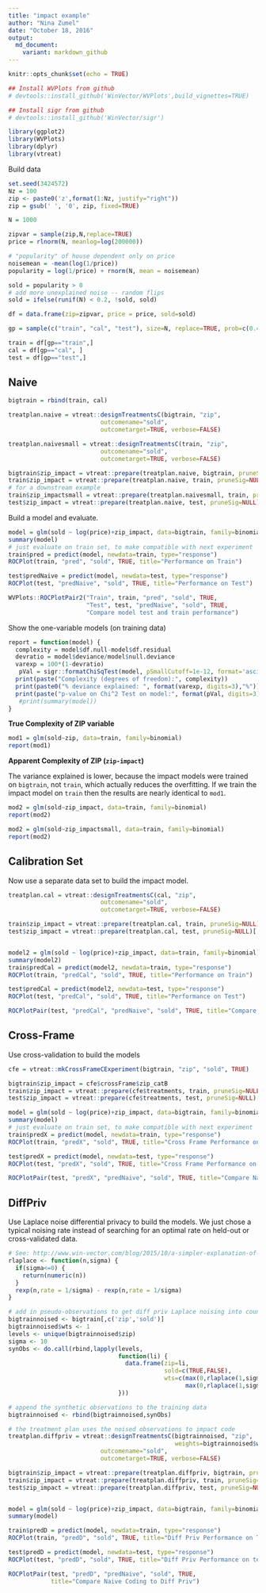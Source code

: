 ```yaml
---
title: "impact example"
author: "Nina Zumel"
date: "October 18, 2016"
output: 
  md_document:
    variant: markdown_github
---
```


```r
knitr::opts_chunk$set(echo = TRUE)

## Install WVPlots from github
# devtools::install_github('WinVector/WVPlots',build_vignettes=TRUE)

## Install sigr from github
# devtools::install_github('WinVector/sigr')

library(ggplot2)
library(WVPlots)
library(dplyr)
library(vtreat)
```

Build data

```r
set.seed(3424572)
Nz = 100
zip <- paste0('z',format(1:Nz, justify="right"))
zip = gsub(' ', '0', zip, fixed=TRUE)

N = 1000

zipvar = sample(zip,N,replace=TRUE)
price = rlnorm(N, meanlog=log(200000))

# "popularity" of house dependent only on price
noisemean = -mean(log(1/price))
popularity = log(1/price) + rnorm(N, mean = noisemean)

sold = popularity > 0
# add more unexplained noise -- random flips
sold = ifelse(runif(N) < 0.2, !sold, sold)

df = data.frame(zip=zipvar, price = price, sold=sold)

gp = sample(c("train", "cal", "test"), size=N, replace=TRUE, prob=c(0.4, 0.4, 0.2))

train = df[gp=="train",]
cal = df[gp=="cal", ]
test = df[gp=="test",]
```

## Naive

```r
bigtrain = rbind(train, cal)

treatplan.naive = vtreat::designTreatmentsC(bigtrain, "zip", 
                          outcomename="sold", 
                          outcometarget=TRUE, verbose=FALSE)

treatplan.naivesmall = vtreat::designTreatmentsC(train, "zip", 
                          outcomename="sold", 
                          outcometarget=TRUE, verbose=FALSE)

bigtrain$zip_impact = vtreat::prepare(treatplan.naive, bigtrain, pruneSig=NULL)[,"zip_catB"]
train$zip_impact = vtreat::prepare(treatplan.naive, train, pruneSig=NULL)[,"zip_catB"]
# for a downstream example
train$zip_impactsmall = vtreat::prepare(treatplan.naivesmall, train, pruneSig=NULL)[,"zip_catB"]
test$zip_impact = vtreat::prepare(treatplan.naive, test, pruneSig=NULL)[,"zip_catB"]

```

Build a model and evaluate. 
```r
model = glm(sold ~ log(price)+zip_impact, data=bigtrain, family=binomial)
summary(model)
# just evaluate on train set, to make compatible with next experiment
train$pred = predict(model, newdata=train, type="response")
ROCPlot(train, "pred", "sold", TRUE, title="Performance on Train")

test$predNaive = predict(model, newdata=test, type="response")
ROCPlot(test, "predNaive", "sold", TRUE, title="Performance on Test")

WVPlots::ROCPlotPair2("Train", train, "pred", "sold", TRUE,
                      "Test", test, "predNaive", "sold", TRUE,
                      "Compare model test and train performance")

```

Show the one-variable models (on training data)
```r
report = function(model) {
  complexity = model$df.null-model$df.residual
  devratio = model$deviance/model$null.deviance
  varexp = 100*(1-devratio)
   pVal = sigr::formatChiSqTest(model, pSmallCutoff=1e-12, format='ascii')$pValue
  print(paste("Complexity (degrees of freedom):", complexity))
  print(paste0("% deviance explained: ", format(varexp, digits=3),"%"))
  print(paste("p-value on Chi^2 Test on model:", format(pVal, digits=3)))
   #print(summary(model)) 
}
```

**True Complexity of ZIP variable**
```r
mod1 = glm(sold~zip, data=train, family=binomial)
report(mod1)
```

**Apparent Complexity of ZIP (`zip-impact`)**

The variance explained is lower, because the impact models were trained on `bigtrain`, not `train`, which actually reduces the overfitting. If we train the impact model on `train` then the results are nearly identical to `mod1`.

```r
mod2 = glm(sold~zip_impact, data=train, family=binomial)
report(mod2)

mod2 = glm(sold~zip_impactsmall, data=train, family=binomial)
report(mod2)

```

## Calibration Set
Now use a separate data set to build the impact model.

```r

treatplan.cal = vtreat::designTreatmentsC(cal, "zip", 
                          outcomename="sold", 
                          outcometarget=TRUE, verbose=FALSE)

train$zip_impact = vtreat::prepare(treatplan.cal, train, pruneSig=NULL)[,"zip_catB"]
test$zip_impact = vtreat::prepare(treatplan.cal, test, pruneSig=NULL)[,"zip_catB"]


model2 = glm(sold ~ log(price)+zip_impact, data=train, family=binomial)
summary(model2)
train$predCal = predict(model2, newdata=train, type="response")
ROCPlot(train, "predCal", "sold", TRUE, title="Performance on Train")

test$predCal = predict(model2, newdata=test, type="response")
ROCPlot(test, "predCal", "sold", TRUE, title="Performance on Test")

ROCPlotPair(test, "predCal", "predNaive", "sold", TRUE, title="Compare Naive Coding to Calibration Set")
```

## Cross-Frame
Use cross-validation to build the models
```r
cfe = vtreat::mkCrossFrameCExperiment(bigtrain, "zip", "sold", TRUE)

bigtrain$zip_impact = cfe$crossFrame$zip_catB
train$zip_impact = vtreat::prepare(cfe$treatments, train, pruneSig=NULL)[,"zip_catB"]
test$zip_impact = vtreat::prepare(cfe$treatments, test, pruneSig=NULL)[,"zip_catB"]

model = glm(sold ~ log(price)+zip_impact, data=bigtrain, family=binomial)
summary(model)
# just evaluate on train set, to make compatible with next experiment
train$predX = predict(model, newdata=train, type="response")
ROCPlot(train, "predX", "sold", TRUE, title="Cross Frame Performance on Train")

test$predX = predict(model, newdata=test, type="response")
ROCPlot(test, "predX", "sold", TRUE, title="Cross Frame Performance on test")

ROCPlotPair(test, "predX", "predNaive", "sold", TRUE, title="Compare Naive Coding to Cross Frame")
```

## DiffPriv
Use Laplace noise differential privacy to build the models.  We just chose
a typical noising rate instead of searching for an optimal rate on 
held-out or cross-validated data.

```r

# See: http://www.win-vector.com/blog/2015/10/a-simpler-explanation-of-differential-privacy/
rlaplace <- function(n,sigma) {
  if(sigma<=0) {
    return(numeric(n))
  }
  rexp(n,rate = 1/sigma) - rexp(n,rate = 1/sigma)
}

# add in pseudo-observations to get diff priv Laplace noising into counts
bigtrainnoised <- bigtrain[,c('zip','sold')]
bigtrainnoised$wts <- 1
levels <- unique(bigtrainnoised$zip)
sigma <- 10
synObs <- do.call(rbind,lapply(levels,
                               function(li) {
                                 data.frame(zip=li,
                                            sold=c(TRUE,FALSE),
                                            wts=c(max(0,rlaplace(1,sigma)),
                                                  max(0,rlaplace(1,sigma))))
                               }))

# append the synthetic observations to the training data
bigtrainnoised <- rbind(bigtrainnoised,synObs)

# the treatment plan uses the noised observations to impact code
treatplan.diffpriv = vtreat::designTreatmentsC(bigtrainnoised, "zip", 
                                               weights=bigtrainnoised$wts,
                          outcomename="sold", 
                          outcometarget=TRUE, verbose=FALSE)

bigtrain$zip_impact = vtreat::prepare(treatplan.diffpriv, bigtrain, pruneSig=NULL)[,"zip_catB"]
train$zip_impact = vtreat::prepare(treatplan.diffpriv, train, pruneSig=NULL)[,"zip_catB"]
test$zip_impact = vtreat::prepare(treatplan.diffpriv, test, pruneSig=NULL)[,"zip_catB"]


model = glm(sold ~ log(price)+zip_impact, data=bigtrain, family=binomial)
summary(model)

train$predD = predict(model, newdata=train, type="response")
ROCPlot(train, "predD", "sold", TRUE, title="Diff Priv Performance on Train")

test$predD = predict(model, newdata=test, type="response")
ROCPlot(test, "predD", "sold", TRUE, title="Diff Priv Performance on test")

ROCPlotPair(test, "predD", "predNaive", "sold", TRUE, 
            title="Compare Naive Coding to Diff Priv")
```
